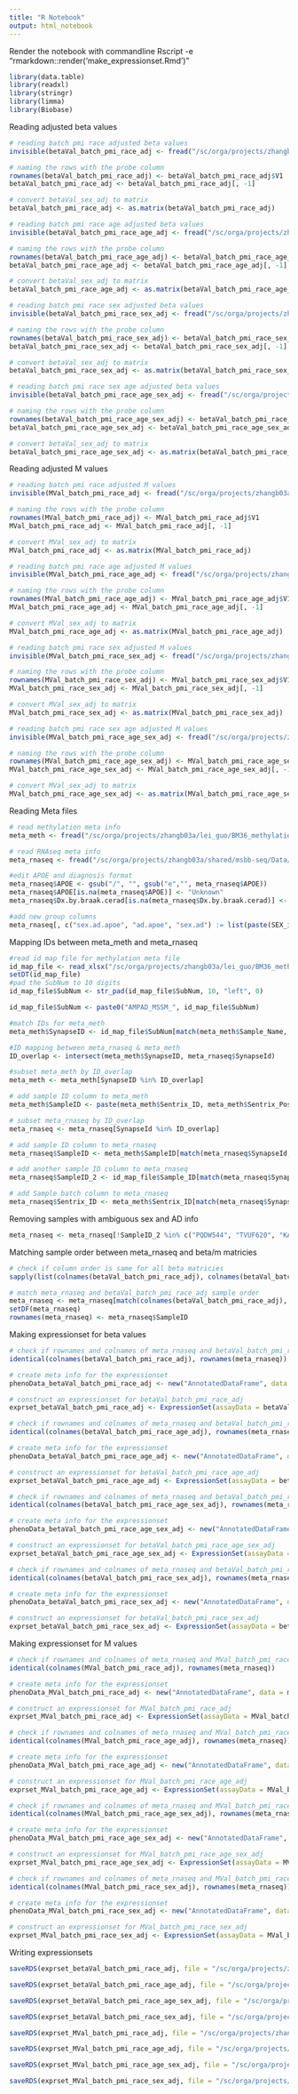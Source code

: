 ---
title: "R Notebook"
output: html_notebook
---

Render the notebook with commandline Rscript -e "rmarkdown::render('make_expressionset.Rmd')"

```{r loading packages, message = F}
library(data.table)
library(readxl)
library(stringr)
library(limma)
library(Biobase)
```


Reading adjusted beta values
```{r reading batch pmi race adjusted beta values, message = F}
# reading batch pmi race adjusted beta values
invisible(betaVal_batch_pmi_race_adj <- fread("/sc/orga/projects/zhangb03a/lei_guo/BM36_methylation_analysis/processed_data/covariates_adjusted_Beta_M/BetaVals/Beta_Values_qced_normlized_batch_pmi_race_adjusted.tsv", data.table = F))

# naming the rows with the probe column
rownames(betaVal_batch_pmi_race_adj) <- betaVal_batch_pmi_race_adj$V1
betaVal_batch_pmi_race_adj <- betaVal_batch_pmi_race_adj[, -1]

# convert betaVal_sex_adj to matrix
betaVal_batch_pmi_race_adj <- as.matrix(betaVal_batch_pmi_race_adj)
```

```{r reading batch pmi race age adjusted beta values, message = F}
# reading batch pmi race age adjusted beta values
invisible(betaVal_batch_pmi_race_age_adj <- fread("/sc/orga/projects/zhangb03a/lei_guo/BM36_methylation_analysis/processed_data/covariates_adjusted_Beta_M/BetaVals/Beta_Values_qced_normlized_batch_pmi_race_age_adjusted.tsv", data.table = F))

# naming the rows with the probe column
rownames(betaVal_batch_pmi_race_age_adj) <- betaVal_batch_pmi_race_age_adj$V1
betaVal_batch_pmi_race_age_adj <- betaVal_batch_pmi_race_age_adj[, -1]

# convert betaVal_sex_adj to matrix
betaVal_batch_pmi_race_age_adj <- as.matrix(betaVal_batch_pmi_race_age_adj)
```

```{r reading batch pmi race sex adjusted beta values, message = F}
# reading batch pmi race sex adjusted beta values
invisible(betaVal_batch_pmi_race_sex_adj <- fread("/sc/orga/projects/zhangb03a/lei_guo/BM36_methylation_analysis/processed_data/covariates_adjusted_Beta_M/BetaVals/Beta_Values_qced_normlized_batch_pmi_race_sex_adjusted.tsv", data.table = F))

# naming the rows with the probe column
rownames(betaVal_batch_pmi_race_sex_adj) <- betaVal_batch_pmi_race_sex_adj$V1
betaVal_batch_pmi_race_sex_adj <- betaVal_batch_pmi_race_sex_adj[, -1]

# convert betaVal_sex_adj to matrix
betaVal_batch_pmi_race_sex_adj <- as.matrix(betaVal_batch_pmi_race_sex_adj)
```

```{r reading batch pmi race sex age adjusted beta values, message = F}
# reading batch pmi race sex age adjusted beta values
invisible(betaVal_batch_pmi_race_age_sex_adj <- fread("/sc/orga/projects/zhangb03a/lei_guo/BM36_methylation_analysis/processed_data/covariates_adjusted_Beta_M/BetaVals/Beta_Values_qced_normlized_batch_pmi_race_age_sex_adjusted.tsv", data.table = F))

# naming the rows with the probe column
rownames(betaVal_batch_pmi_race_age_sex_adj) <- betaVal_batch_pmi_race_age_sex_adj$V1
betaVal_batch_pmi_race_age_sex_adj <- betaVal_batch_pmi_race_age_sex_adj[, -1]

# convert betaVal_sex_adj to matrix
betaVal_batch_pmi_race_age_sex_adj <- as.matrix(betaVal_batch_pmi_race_age_sex_adj)
```


Reading adjusted M values
```{r reading batch pmi race adjusted M values, message = F}
# reading batch pmi race adjusted M values
invisible(MVal_batch_pmi_race_adj <- fread("/sc/orga/projects/zhangb03a/lei_guo/BM36_methylation_analysis/processed_data/covariates_adjusted_Beta_M/MVals/M_Values_qced_normlized_batch_pmi_race_adjusted.tsv", data.table = F))

# naming the rows with the probe column
rownames(MVal_batch_pmi_race_adj) <- MVal_batch_pmi_race_adj$V1
MVal_batch_pmi_race_adj <- MVal_batch_pmi_race_adj[, -1]

# convert MVal_sex_adj to matrix
MVal_batch_pmi_race_adj <- as.matrix(MVal_batch_pmi_race_adj)
```

```{r reading batch pmi race age adjusted M values, message = F}
# reading batch pmi race age adjusted M values
invisible(MVal_batch_pmi_race_age_adj <- fread("/sc/orga/projects/zhangb03a/lei_guo/BM36_methylation_analysis/processed_data/covariates_adjusted_Beta_M/MVals/M_Values_qced_normlized_batch_pmi_race_age_adjusted.tsv", data.table = F))

# naming the rows with the probe column
rownames(MVal_batch_pmi_race_age_adj) <- MVal_batch_pmi_race_age_adj$V1
MVal_batch_pmi_race_age_adj <- MVal_batch_pmi_race_age_adj[, -1]

# convert MVal_sex_adj to matrix
MVal_batch_pmi_race_age_adj <- as.matrix(MVal_batch_pmi_race_age_adj)
```

```{r reading batch pmi race sex adjusted M values, message = F}
# reading batch pmi race sex adjusted M values
invisible(MVal_batch_pmi_race_sex_adj <- fread("/sc/orga/projects/zhangb03a/lei_guo/BM36_methylation_analysis/processed_data/covariates_adjusted_Beta_M/MVals/M_Values_qced_normlized_batch_pmi_race_sex_adjusted.tsv", data.table = F))

# naming the rows with the probe column
rownames(MVal_batch_pmi_race_sex_adj) <- MVal_batch_pmi_race_sex_adj$V1
MVal_batch_pmi_race_sex_adj <- MVal_batch_pmi_race_sex_adj[, -1]

# convert MVal_sex_adj to matrix
MVal_batch_pmi_race_sex_adj <- as.matrix(MVal_batch_pmi_race_sex_adj)
```

```{r reading batch pmi race sex age adjusted M values, message = F}
# reading batch pmi race sex age adjusted M values
invisible(MVal_batch_pmi_race_age_sex_adj <- fread("/sc/orga/projects/zhangb03a/lei_guo/BM36_methylation_analysis/processed_data/covariates_adjusted_Beta_M/MVals/M_Values_qced_normlized_batch_pmi_race_age_sex_adjusted.tsv", data.table = F))

# naming the rows with the probe column
rownames(MVal_batch_pmi_race_age_sex_adj) <- MVal_batch_pmi_race_age_sex_adj$V1
MVal_batch_pmi_race_age_sex_adj <- MVal_batch_pmi_race_age_sex_adj[, -1]

# convert MVal_sex_adj to matrix
MVal_batch_pmi_race_age_sex_adj <- as.matrix(MVal_batch_pmi_race_age_sex_adj)
```


Reading Meta files
```{r reading meta information}
# read methylation meta info
meta_meth <- fread("/sc/orga/projects/zhangb03a/lei_guo/BM36_methylation_analysis/raw_data/meta_meth.csv")

# read RNAseq meta info
meta_rnaseq <- fread("/sc/orga/projects/zhangb03a/shared/msbb-seq/Data/mixed_model_correction_updated/msbb.meta.BM_36.tsv")

#edit APOE and diagnosis format
meta_rnaseq$APOE <- gsub("/", "", gsub("e","", meta_rnaseq$APOE))
meta_rnaseq$APOE[is.na(meta_rnaseq$APOE)] <- "Unknown"
meta_rnaseq$Dx.by.braak.cerad[is.na(meta_rnaseq$Dx.by.braak.cerad)] <- "Unknown"

#add new group columns
meta_rnaseq[, c("sex.ad.apoe", "ad.apoe", "sex.ad") := list(paste(SEX_inferred, Dx.by.braak.cerad, APOE, sep = "."), paste(Dx.by.braak.cerad, APOE, sep = "."), paste(SEX_inferred, Dx.by.braak.cerad, sep = "."))]
```

Mapping IDs between meta_meth and meta_rnaseq
```{r mapping IDs between meta_meth and meta_rnaseq}
#read id map file for methylation meta file
id_map_file <- read_xlsx("/sc/orga/projects/zhangb03a/lei_guo/BM36_methylation_analysis/raw_data/MethylationBarcodeXSubNumXMinghuiXWang.xlsx", skip = 10)
setDT(id_map_file)
#pad the SubNum to 10 digits
id_map_file$SubNum <- str_pad(id_map_file$SubNum, 10, "left", 0)

id_map_file$SubNum <- paste0("AMPAD_MSSM_", id_map_file$SubNum)

#match IDs for meta_meth
meta_meth$SynapseID <- id_map_file$SubNum[match(meta_meth$Sample_Name, id_map_file$Sample_Name_Barcode)]

#ID mapping between meta_rnaseq & meta_meth
ID_overlap <- intersect(meta_meth$SynapseID, meta_rnaseq$SynapseId)

#subset meta_meth by ID_overlap
meta_meth <- meta_meth[SynapseID %in% ID_overlap]

# add sample ID column to meta_meth
meta_meth$SampleID <- paste(meta_meth$Sentrix_ID, meta_meth$Sentrix_Position, sep = "_")

# subset meta_rnaseq by ID_overlap
meta_rnaseq <- meta_rnaseq[SynapseId %in% ID_overlap]

# add sample ID column to meta_rnaseq
meta_rnaseq$SampleID <- meta_meth$SampleID[match(meta_rnaseq$SynapseId, meta_meth$SynapseID)]

# add another sample ID column to meta_rnaseq
meta_rnaseq$SampleID_2 <- id_map_file$Sample_ID[match(meta_rnaseq$SynapseId, id_map_file$SubNum)]

# add Sample batch column to meta_rnaseq
meta_rnaseq$Sentrix_ID <- meta_meth$Sentrix_ID[match(meta_rnaseq$SynapseId, meta_meth$SynapseID)]
```


Removing samples with ambiguous sex and AD info
```{r}
meta_rnaseq <- meta_rnaseq[!SampleID_2 %in% c("PQDW544", "TVUF620", "KAST417", "DLUH936", "EOYS019") ]
```


Matching sample order between meta_rnaseq and beta/m matricies
```{r matching sample order between meta_rnaseq and beta/m matricies}
# check if column order is same for all beta matricies
sapply(list(colnames(betaVal_batch_pmi_race_adj), colnames(betaVal_batch_pmi_race_age_adj), colnames(betaVal_batch_pmi_race_sex_adj), colnames(MVal_batch_pmi_race_adj), colnames(MVal_batch_pmi_race_age_adj), colnames(MVal_batch_pmi_race_sex_adj), colnames(MVal_batch_pmi_race_age_sex_adj)), identical, colnames(betaVal_batch_pmi_race_age_sex_adj))

# match meta_rnaseq and betaVal_batch_pmi_race_adj sample order
meta_rnaseq <- meta_rnaseq[match(colnames(betaVal_batch_pmi_race_adj), meta_rnaseq$SampleID), ]
setDF(meta_rnaseq)
rownames(meta_rnaseq) <- meta_rnaseq$SampleID
```


Making expressionset for beta values
```{r assembling expressionset for betaVal_batch_pmi_race_adj}
# check if rownames and colnames of meta_rnaseq and betaVal_batch_pmi_race_adj are same
identical(colnames(betaVal_batch_pmi_race_adj), rownames(meta_rnaseq))

# create meta info for the expressionset
phenoData_betaVal_batch_pmi_race_adj <- new("AnnotatedDataFrame", data = meta_rnaseq)

# construct an expressionset for betaVal_batch_pmi_race_adj
exprset_betaVal_batch_pmi_race_adj <- ExpressionSet(assayData = betaVal_batch_pmi_race_adj, phenoData = phenoData_betaVal_batch_pmi_race_adj)
```

```{r assembling expressionset for betaVal_batch_pmi_race_age_adj}
# check if rownames and colnames of meta_rnaseq and betaVal_batch_pmi_race_age_adj are same
identical(colnames(betaVal_batch_pmi_race_age_adj), rownames(meta_rnaseq))

# create meta info for the expressionset
phenoData_betaVal_batch_pmi_race_age_adj <- new("AnnotatedDataFrame", data = meta_rnaseq)

# construct an expressionset for betaVal_batch_pmi_race_age_adj
exprset_betaVal_batch_pmi_race_age_adj <- ExpressionSet(assayData = betaVal_batch_pmi_race_age_adj, phenoData = phenoData_betaVal_batch_pmi_race_age_adj)
```

```{r assembling expressionset for betaVal_batch_pmi_race_age_sex_adj}
# check if rownames and colnames of meta_rnaseq and betaVal_batch_pmi_race_age_sex_adj are same
identical(colnames(betaVal_batch_pmi_race_age_sex_adj), rownames(meta_rnaseq))

# create meta info for the expressionset
phenoData_betaVal_batch_pmi_race_age_sex_adj <- new("AnnotatedDataFrame", data = meta_rnaseq)

# construct an expressionset for betaVal_batch_pmi_race_age_sex_adj
exprset_betaVal_batch_pmi_race_age_sex_adj <- ExpressionSet(assayData = betaVal_batch_pmi_race_age_sex_adj, phenoData = phenoData_betaVal_batch_pmi_race_age_sex_adj)
```

```{r assembling expressionset for betaVal_batch_pmi_race_sex_adj}
# check if rownames and colnames of meta_rnaseq and betaVal_batch_pmi_race_sex_adj are same
identical(colnames(betaVal_batch_pmi_race_sex_adj), rownames(meta_rnaseq))

# create meta info for the expressionset
phenoData_betaVal_batch_pmi_race_sex_adj <- new("AnnotatedDataFrame", data = meta_rnaseq)

# construct an expressionset for betaVal_batch_pmi_race_sex_adj
exprset_betaVal_batch_pmi_race_sex_adj <- ExpressionSet(assayData = betaVal_batch_pmi_race_sex_adj, phenoData = phenoData_betaVal_batch_pmi_race_sex_adj)
```



Making expressionset for M values
```{r assembling expressionset for MVal_batch_pmi_race_adj}
# check if rownames and colnames of meta_rnaseq and MVal_batch_pmi_race_adj are same
identical(colnames(MVal_batch_pmi_race_adj), rownames(meta_rnaseq))

# create meta info for the expressionset
phenoData_MVal_batch_pmi_race_adj <- new("AnnotatedDataFrame", data = meta_rnaseq)

# construct an expressionset for MVal_batch_pmi_race_adj
exprset_MVal_batch_pmi_race_adj <- ExpressionSet(assayData = MVal_batch_pmi_race_adj, phenoData = phenoData_MVal_batch_pmi_race_adj)
```

```{r assembling expressionset for MVal_batch_pmi_race_age_adj}
# check if rownames and colnames of meta_rnaseq and MVal_batch_pmi_race_age_adj are same
identical(colnames(MVal_batch_pmi_race_age_adj), rownames(meta_rnaseq))

# create meta info for the expressionset
phenoData_MVal_batch_pmi_race_age_adj <- new("AnnotatedDataFrame", data = meta_rnaseq)

# construct an expressionset for MVal_batch_pmi_race_age_adj
exprset_MVal_batch_pmi_race_age_adj <- ExpressionSet(assayData = MVal_batch_pmi_race_age_adj, phenoData = phenoData_MVal_batch_pmi_race_age_adj)
```

```{r assembling expressionset for MVal_batch_pmi_race_age_sex_adj}
# check if rownames and colnames of meta_rnaseq and MVal_batch_pmi_race_age_sex_adj are same
identical(colnames(MVal_batch_pmi_race_age_sex_adj), rownames(meta_rnaseq))

# create meta info for the expressionset
phenoData_MVal_batch_pmi_race_age_sex_adj <- new("AnnotatedDataFrame", data = meta_rnaseq)

# construct an expressionset for MVal_batch_pmi_race_age_sex_adj
exprset_MVal_batch_pmi_race_age_sex_adj <- ExpressionSet(assayData = MVal_batch_pmi_race_age_sex_adj, phenoData = phenoData_MVal_batch_pmi_race_age_sex_adj)
```

```{r assembling expressionset for MVal_batch_pmi_race_sex_adj}
# check if rownames and colnames of meta_rnaseq and MVal_batch_pmi_race_sex_adj are same
identical(colnames(MVal_batch_pmi_race_sex_adj), rownames(meta_rnaseq))

# create meta info for the expressionset
phenoData_MVal_batch_pmi_race_sex_adj <- new("AnnotatedDataFrame", data = meta_rnaseq)

# construct an expressionset for MVal_batch_pmi_race_sex_adj
exprset_MVal_batch_pmi_race_sex_adj <- ExpressionSet(assayData = MVal_batch_pmi_race_sex_adj, phenoData = phenoData_MVal_batch_pmi_race_sex_adj)
```


Writing expressionsets
```{r writing expressionsets for beta values}
saveRDS(exprset_betaVal_batch_pmi_race_adj, file = "/sc/orga/projects/zhangb03a/lei_guo/BM36_methylation_analysis/processed_data/covariates_adjusted_Beta_M/BetaVals_expressionset/exprset_Beta_Values_qced_normlized_batch_pmi_race_adjusted.rds")

saveRDS(exprset_betaVal_batch_pmi_race_age_adj, file = "/sc/orga/projects/zhangb03a/lei_guo/BM36_methylation_analysis/processed_data/covariates_adjusted_Beta_M/BetaVals_expressionset/exprset_Beta_Values_qced_normlized_batch_pmi_race_age_adjusted.rds")

saveRDS(exprset_betaVal_batch_pmi_race_age_sex_adj, file = "/sc/orga/projects/zhangb03a/lei_guo/BM36_methylation_analysis/processed_data/covariates_adjusted_Beta_M/BetaVals_expressionset/exprset_Beta_Values_qced_normlized_batch_pmi_race_age_sex_adjusted.rds")

saveRDS(exprset_betaVal_batch_pmi_race_sex_adj, file = "/sc/orga/projects/zhangb03a/lei_guo/BM36_methylation_analysis/processed_data/covariates_adjusted_Beta_M/BetaVals_expressionset/exprset_Beta_Values_qced_normlized_batch_pmi_race_sex_adjusted.rds")
```

```{r writing expressionsets for M values}
saveRDS(exprset_MVal_batch_pmi_race_adj, file = "/sc/orga/projects/zhangb03a/lei_guo/BM36_methylation_analysis/processed_data/covariates_adjusted_Beta_M/MVals_expressionset/exprset_M_Values_qced_normlized_batch_pmi_race_adjusted.rds")

saveRDS(exprset_MVal_batch_pmi_race_age_adj, file = "/sc/orga/projects/zhangb03a/lei_guo/BM36_methylation_analysis/processed_data/covariates_adjusted_Beta_M/MVals_expressionset/exprset_M_Values_qced_normlized_batch_pmi_race_age_adjusted.rds")

saveRDS(exprset_MVal_batch_pmi_race_age_sex_adj, file = "/sc/orga/projects/zhangb03a/lei_guo/BM36_methylation_analysis/processed_data/covariates_adjusted_Beta_M/MVals_expressionset/exprset_M_Values_qced_normlized_batch_pmi_race_age_sex_adjusted.rds")

saveRDS(exprset_MVal_batch_pmi_race_sex_adj, file = "/sc/orga/projects/zhangb03a/lei_guo/BM36_methylation_analysis/processed_data/covariates_adjusted_Beta_M/MVals_expressionset/exprset_M_Values_qced_normlized_batch_pmi_race_sex_adjusted.rds")
```

